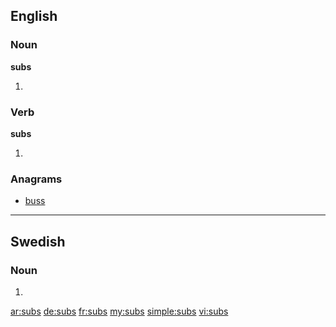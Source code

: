 ==English==

===Noun===
'''subs'''

# {{plural of|sub}}

===Verb===
'''subs'''

# {{third-person singular of|sub}}

===Anagrams===
* [[buss#English|buss]]

----

==Swedish==

===Noun===
{{head|sv|noun form}}

# {{sv-noun-form-indef-gen|sub}}

[[ar:subs]]
[[de:subs]]
[[fr:subs]]
[[my:subs]]
[[simple:subs]]
[[vi:subs]]